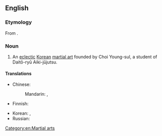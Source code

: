 ==English==
{{wikipedia}}

===Etymology===
From {{bor|en|ko|합기도}}.

===Noun===
{{en-noun|-}}

# An [[eclectic]] [[Korean]] [[martial art]] founded by Choi Young-sul, a student of Daitō-ryū Aiki-jūjutsu.

====Translations====
{{trans-top|martial art}}
* Chinese:
*: Mandarin: {{t+|cmn|合氣道|sc=Hani}}, {{t+|cmn|合气道|tr=héqìdào|sc=Hani}}
* Finnish: {{t|fi|hapkido}}
{{trans-mid}}
* Korean: {{t+|ko|합기도}}, {{t|ko|合氣道}}
* Russian: {{t+|ru|хапкидо́|n}}
{{trans-bottom}}

[[Category:en:Martial arts]]